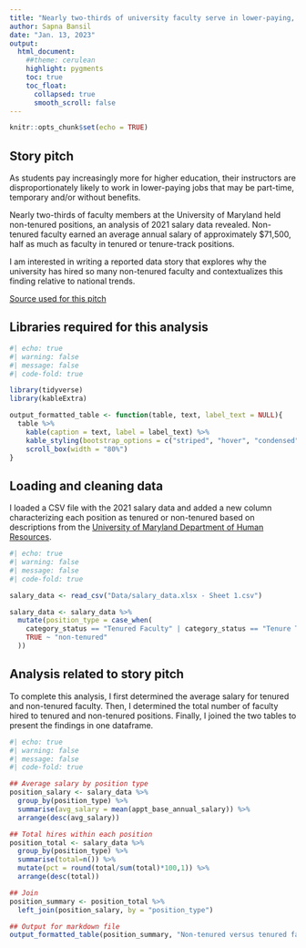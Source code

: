 ```yaml
---
title: "Nearly two-thirds of university faculty serve in lower-paying, non-tenured roles"
author: Sapna Bansil
date: "Jan. 13, 2023"
output:
  html_document:
    ##theme: cerulean
    highlight: pygments
    toc: true
    toc_float:
      collapsed: true
      smooth_scroll: false
---
```


```r
knitr::opts_chunk$set(echo = TRUE)
```

## Story pitch

As students pay increasingly more for higher education, their instructors are disproportionately likely to work in lower-paying jobs that may be part-time, temporary and/or without benefits.

Nearly two-thirds of faculty members at the University of Maryland held non-tenured positions, an analysis of 2021 salary data revealed. Non-tenured faculty earned an average annual salary of approximately \$71,500, half as much as faculty in tenured or tenure-track positions.

I am interested in writing a reported data story that explores why the university has hired so many non-tenured faculty and contextualizes this finding relative to national trends.

[Source used for this pitch](https://uhr.umd.edu/uhr-support-center/phr-support/general/employment-categories/)

## Libraries required for this analysis

```r
#| echo: true
#| warning: false
#| message: false
#| code-fold: true

library(tidyverse)
library(kableExtra)

output_formatted_table <- function(table, text, label_text = NULL){
  table %>%
    kable(caption = text, label = label_text) %>%
    kable_styling(bootstrap_options = c("striped", "hover", "condensed", "responsive"), font_size = 14, fixed_thead = T) %>%
    scroll_box(width = "80%")
}
```

## Loading and cleaning data

I loaded a CSV file with the 2021 salary data and added a new column characterizing each position as tenured or non-tenured based on descriptions from the [University of Maryland Department of Human Resources](https://uhr.umd.edu/uhr-support-center/phr-support/general/employment-categories/).

```r
#| echo: true
#| warning: false
#| message: false
#| code-fold: true

salary_data <- read_csv("Data/salary_data.xlsx - Sheet 1.csv")

salary_data <- salary_data %>%
  mutate(position_type = case_when(
    category_status == "Tenured Faculty" | category_status == "Tenure Track Faculty" ~ "tenured",
    TRUE ~ "non-tenured"
  ))

```

## Analysis related to story pitch

To complete this analysis, I first determined the average salary for tenured and non-tenured faculty. Then, I determined the total number of faculty hired to tenured and non-tenured positions. Finally, I joined the two tables to present the findings in one dataframe.

```r
#| echo: true
#| warning: false
#| message: false
#| code-fold: true

## Average salary by position type
position_salary <- salary_data %>%
  group_by(position_type) %>%
  summarise(avg_salary = mean(appt_base_annual_salary)) %>%
  arrange(desc(avg_salary))

## Total hires within each position
position_total <- salary_data %>%
  group_by(position_type) %>%
  summarise(total=n()) %>%
  mutate(pct = round(total/sum(total)*100,1)) %>%
  arrange(desc(total))

## Join
position_summary <- position_total %>%
  left_join(position_salary, by = "position_type")

## Output for markdown file
output_formatted_table(position_summary, "Non-tenured versus tenured faculty at Maryland, 2021")


```


